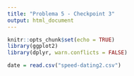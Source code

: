 ```yaml
---
title: "Problema 5 - Checkpoint 3"
output: html_document
---
```


```r
knitr::opts_chunk$set(echo = TRUE)
library(ggplot2)
library(dplyr, warn.conflicts = FALSE)

```

```r
date = read.csv("speed-dating2.csv")
```
